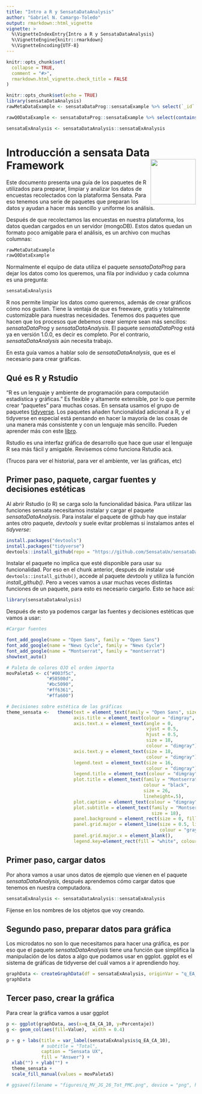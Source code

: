 ```yaml
---
title: "Intro a R y SensataDataAnalysis"
author: "Gabriel N. Camargo-Toledo"
output: rmarkdown::html_vignette
vignette: >
  %\VignetteIndexEntry{Intro a R y SensataDataAnalysis}
  %\VignetteEngine{knitr::rmarkdown}
  %\VignetteEncoding{UTF-8}
---
```


```r
knitr::opts_chunk$set(
  collapse = TRUE,
  comment = "#>",
  rmarkdown.html_vignette.check_title = FALSE
)
```


```r
knitr::opts_chunk$set(echo = TRUE)
library(sensataDataAnalysis)
rawMetaDataExample <- sensataDataProg::sensataExample %>% select(`_id`:trialUser.userId) %>% head()

rawQ0DataExample <- sensataDataProg::sensataExample %>% select(contains(".q0.")) %>% head()

sensataExAnalysis <- sensataDataAnalysis::sensataExAnalysis
```

# Introducción a sensata Data Framework <img src="../man/figures/sensata-small-logo-512x512.png" align="right" width="120" />

Este documento presenta una guía de los paquetes de R utilizados para preparar, limpiar y analizar los datos de encuestas recolectados con la plataforma Sensata. Para eso tenemos una serie de paquetes que preparan los datos y ayudan a hacer más sencillo y uniforme los análisis.

Después de que recolectamos las encuestas en nuestra plataforma, los datos quedan cargados en un servidor (mongoDB). Estos datos quedan un formato poco amigable para el análisis, es un archivo con muchas columnas:

```r
rawMetaDataExample
rawQ0DataExample
```

Normalmente el equipo de data utiliza el paquete *sensataDataProg* para dejar los datos como los queremos, una fila por individuo y cada columna es una pregunta:

```r
sensataExAnalysis
```

R nos permite limpiar los datos como queremos, además de crear gráficos cómo nos gustan. Tiene la ventaja de que es freeware, gratis y totalmente customizable para nuestras necesidades. Tenemos dos paquetes que hacen que los procesos que debemos crear siempre sean más sencillos: *sensataDataProg* y *sensataDataAnalysis*. El paquete *sensataDataProg* está ya en versión 1.0.0, es decir es completo. Por el contrario, *sensataDataAnalysis* aún necesita trabajo. 


En esta guía vamos a hablar solo de *sensataDataAnalysis*, que es el necesario para crear gráficas.

## Qué es R y Rstudio

"R es un lenguaje y ambiente de programación para computación estadística y gráficas." Es flexible y altamente extensible, por lo que permite crear "paquetes" para muchas cosas. En sensata usamos el grupo de paquetes [tidyverse](https://www.tidyverse.org). Los paquetes añaden funcionalidad adicional a R, y el tidyverse en especial está pensando en hacer la mayoría de las cosas de una manera más consistente y con un lenguaje más sencillo. Pueden aprender más con este [libro](https://r4ds.had.co.nz/). 

Rstudio es una interfaz gráfica de desarrollo que hace que usar el lenguaje R sea más fácil y amigable. Revisemos cómo funciona Rstudio acá.

(Trucos para ver el historial, para ver el ambiente, ver las gráficas, etc)

## Primer paso, paquete, cargar fuentes y decisiones estéticas

Al abrir Rstudio (o R) se carga solo la funcionalidad básica. Para utilizar las funciones sensata necesitamos instalar y cargar el paquete *sensataDataAnalysis*. Para instalar el paquete de github hay que instalar antes otro paquete, *devtools* y suele evitar problemas si instalamos antes el *tidyverse*:

```r
install.packages("devtools")
install.packages("tidyverse")
devtools::install_github(repo = "https://github.com/SensataUx/sensataDataAnalysis", ref = "main")
```

Instalar el paquete no implica que esté disponible para usar su funcionalidad. Por eso en el chunk anterior, después de instalar usé `devtools::install_github()`, accede al paquete *devtools* y utiliza la función *install_github()*. Pero a veces vamos a usar muchas veces distintas funciones de un paquete, para esto es necesario cargarlo. Esto se hace así:

```r
library(sensataDataAnalysis)
```

Después de esto ya podemos cargar las fuentes y decisiones estéticas que vamos a usar:

```r
#Cargar fuentes

font_add_google(name = "Open Sans", family = "Open Sans")
font_add_google(name = "News Cycle", family = "News Cycle")
font_add_google(name = "Montserrat", family = "montserrat")
showtext_auto()

# Paleta de colores OJO el orden importa
movPaleta5 <- c("#003f5c",
               "#58508d",
               "#bc5090",
               "#ff6361",
               "#ffa600")

# Decisiones sobre estética de las gráficas
theme_sensata <-   theme(text = element_text(family = "Open Sans", size = 22),
                         axis.title = element_text(colour = "dimgray", size = 20),
                         axis.text.x = element_text(angle = 0,
                                                    vjust = 0.5,
                                                    hjust = 0.5,
                                                    size = 18,
                                                    colour = "dimgray"),
                         axis.text.y = element_text(size = 18,
                                                    colour = "dimgray"),
                         legend.text = element_text(size = 16,
                                                    colour = "dimgray"),
                         legend.title = element_text(colour = "dimgray"),
                         plot.title = element_text(family = "Montserrat", 
                                                   colour = "black",
                                                   size = 26, 
                                                   lineheight=.5),
                         plot.caption = element_text(colour = "dimgray"),
                         plot.subtitle = element_text(family = "Montserrat",
                                                      size = 18),
                         panel.background = element_rect(size = 0, fill = "white"),
                         panel.grid.major = element_line(size = 0.5, linetype = 'solid',
                                                         colour = "gray85"),
                         panel.grid.major.x = element_blank(),
                         legend.key=element_rect(fill = "white", colour = "white"))

```



## Primer paso, cargar datos

Por ahora vamos a usar unos datos de ejemplo que vienen en el paquete *sensataDataAnalysis*, después aprendemos cómo cargar datos que tenemos en nuestra computadora. 

```r
sensataExAnalysis <- sensataDataAnalysis::sensataExAnalysis
```
 
 Fijense en los nombres de los objetos que voy creando. 

## Segundo paso, preparar datos para gráfica

Los microdatos no son lo que necesitamos para hacer una gráfica, es por eso que el paquete *sensataDataAnalysis* tiene una función que simplifica la manipulación de los datos a algo que podamos usar en ggplot. ggplot es el sistema de gráficas de tidyverse del cuál vamos a ir aprendiendo hoy. 

```r
graphData <- createGraphData(df = sensataExAnalysis, originVar = "q_EA_IN_03", groupVar = "q_EA_CA_10")
graphData
```

## Tercer paso, crear la gráfica

Para crear la gráfica vamos a usar ggplot


```r
p <- ggplot(graphData, aes(x=q_EA_CA_10, y=Porcentaje)) 
g <- geom_col(aes(fill=Value),  width = 0.4)

p + g + labs(title = var_label(sensataExAnalysis$q_EA_CA_10),
             # subtitle = "Total",
             caption = "Sensata UX",
             fill = "Answer") + 
  xlab("") + ylab("") +
  theme_sensata +
  scale_fill_manual(values = movPaleta5)

# ggsave(filename = "figures/q_MV_JG_26_Tot_PMC.png", device = "png", height = 7, width = 14, units = "cm")
```
